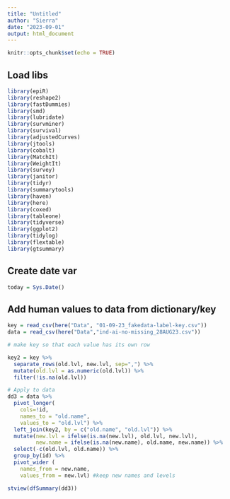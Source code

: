 ```yaml
---
title: "Untitled"
author: "Sierra"
date: "2023-09-01"
output: html_document
---
```


```r
knitr::opts_chunk$set(echo = TRUE)
```

## Load libs
```r
library(epiR)
library(reshape2)
library(fastDummies)
library(smd)
library(lubridate)
library(survminer)
library(survival)
library(adjustedCurves)
library(jtools)
library(cobalt)
library(MatchIt)
library(WeightIt)
library(survey)
library(janitor)
library(tidyr)
library(summarytools)
library(haven)
library(here)
library(coxed)
library(tableone)
library(tidyverse)
library(ggplot2)
library(tidylog)
library(flextable)
library(gtsummary)
```
## Create date var
```r
today = Sys.Date()

```

## Add human values to data from dictionary/key

```r
key = read_csv(here("Data", "01-09-23_fakedata-label-key.csv"))
data = read_csv(here("Data","ind-ai-no-missing_28AUG23.csv")) 

# make key so that each value has its own row

key2 = key %>%
  separate_rows(old.lvl, new.lvl, sep=",") %>%
  mutate(old.lvl = as.numeric(old.lvl)) %>%
  filter(!is.na(old.lvl))

# Apply to data
dd3 = data %>%
  pivot_longer(
    cols=!id,
    names_to = "old.name",
    values_to = "old.lvl") %>%
  left_join(key2, by = c("old.name", "old.lvl")) %>%
  mutate(new.lvl = ifelse(is.na(new.lvl), old.lvl, new.lvl),
         new.name = ifelse(is.na(new.name), old.name, new.name)) %>%
  select(-c(old.lvl, old.name)) %>%
  group_by(id) %>%
  pivot_wider (
    names_from = new.name,
    values_from = new.lvl) #keep new names and levels

stview(dfSummary(dd3))
```

